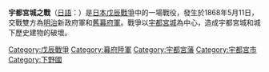 {{warbox
| battle_name = 戊辰戰爭
| campaign = 宇都宮城之戰
| colour_scheme = background:#ffccaa
| image = [[File:UtsunomiyaCastle.jpg|300px]]
| caption = 宇都宮城古繪圖
| conflict = 宇都宮城之戰
| date = 1868年5月11日
| place = [[下野國|下野國]][[宇都宮城|宇都宮城]]
| result = 新政府軍勝利
| combatant1 = [[File:Flag_of_the_Japanese_Emperor.svg|23px]] 新政府軍
| combatant2 = [[File:Flag_of_the_Tokugawa_Shogunate.svg|23px]] [[德川幕府|德川幕府]]
| commander1 = [[香川敬三|香川敬三]]、[[伊地知正治|伊地知正治]]
| commander2 = [[大鳥圭介|大鳥圭介]]、[[土方歲三|土方歲三]]
| strength1 = 700（加上援軍共20,000）
| strength2 = 2,000
| casualties1 = -
| casualties2 = 歷史建物破壞
}}
{{Campaignbox 戊辰戰爭}}

'''宇都宮城之戰'''（[[日語|日語]]：{{lang|ja|宇都宮城の戦い}}）是[[日本|日本]][[戊辰戰爭|戊辰戰爭]]中的一場戰役，發生於1868年5月11日，交戰雙方為[[明治|明治]]新政府軍和[[德川幕府|舊幕府軍]]。戰爭以[[宇都宮城|宇都宮城]]為中心，造成宇都宮城和城下歷史建物的破壞。

{{戰爭小作品}}

{{Portal bar|日本|政治|軍事}}

[[Category:戊辰戰爭|Category:戊辰戰爭]]
[[Category:幕府陸軍|Category:幕府陸軍]]
[[Category:宇都宮藩|Category:宇都宮藩]]
[[Category:宇都宮市|Category:宇都宮市]]
[[Category:下野國|Category:下野國]]